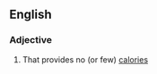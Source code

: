 ==English==

===Adjective===
{{en-adj}}

# {{label|en|of a food}} That provides no (or few) [[calorie]]s